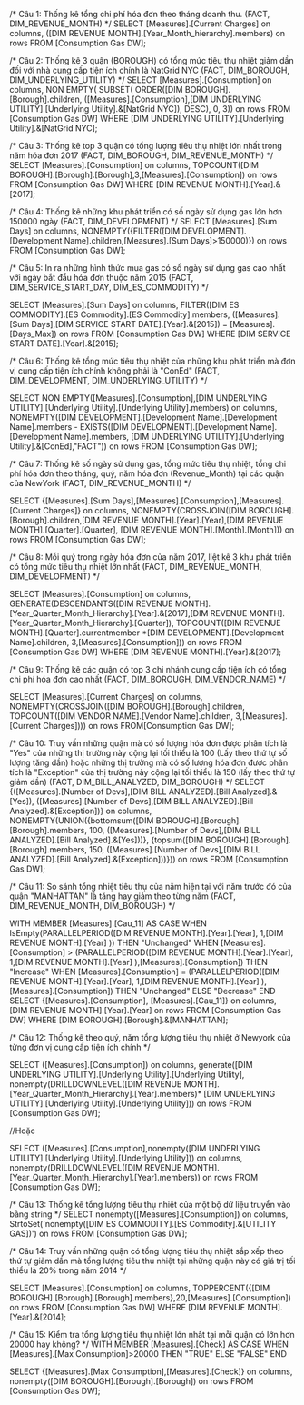 ﻿/*
Câu 1: Thống kê tổng chi phí hóa đơn theo tháng doanh thu. (FACT, DIM_REVENUE_MONTH)
*/
SELECT [Measures].[Current Charges] on columns,
([DIM REVENUE MONTH].[Year_Month_hierarchy].members) on rows
FROM [Consumption Gas DW];


/*
Câu 2: Thống kê 3 quận (BOROUGH) có tổng mức tiêu thụ nhiệt giảm dần đối với 
nhà cung cấp tiện ích chính là NatGrid NYC (FACT, DIM_BOROUGH, DIM_UNDERLYING_UTILITY)
*/
SELECT [Measures].[Consumption] on columns,
NON EMPTY(
		SUBSET(
				ORDER([DIM BOROUGH].[Borough].children,
				([Measures].[Consumption],[DIM UNDERLYING UTILITY].[Underlying Utility].&[NatGrid NYC]),
				DESC),
				0,
				3)) on rows
FROM [Consumption Gas DW]
WHERE [DIM UNDERLYING UTILITY].[Underlying Utility].&[NatGrid NYC];
					

/*
Câu 3: Thống kê top 3 quận có tổng lượng tiêu thụ nhiệt lớn nhất trong năm hóa đơn 2017
(FACT, DIM_BOROUGH, DIM_REVENUE_MONTH)
*/
SELECT [Measures].[Consumption] on columns,
TOPCOUNT([DIM BOROUGH].[Borough].[Borough],3,[Measures].[Consumption]) on rows
FROM [Consumption Gas DW]
WHERE [DIM REVENUE MONTH].[Year].&[2017];


/*
Câu 4: Thống kê những khu phát triển có số ngày sử dụng gas lớn hơn 150000 ngày
(FACT, DIM_DEVELOPMENT)
*/
SELECT [Measures].[Sum Days] on columns,
NONEMPTY({FILTER([DIM DEVELOPMENT].[Development Name].children,[Measures].[Sum Days]>150000)}) on rows
FROM [Consumption Gas DW];


/*
Câu 5: In ra những hình thức mua gas có số ngày sử dụng gas cao nhất với ngày 
bắt đầu hóa đơn thuộc năm 2015 (FACT, DIM_SERVICE_START_DAY, DIM_ES_COMMODITY)
*/

SELECT [Measures].[Sum Days] on columns,
 FILTER([DIM ES COMMODITY].[ES Commodity].[ES Commodity].members,
 ([Measures].[Sum Days],[DIM SERVICE START DATE].[Year].&[2015]) = [Measures].[Days_Max]) on rows
FROM [Consumption Gas DW]
WHERE [DIM SERVICE START DATE].[Year].&[2015];


/*
Câu 6: Thống kê tổng mức tiêu thụ nhiệt của những khu phát triển mà đơn vị cung cấp tiện ích chính
không phải là "ConEd" (FACT, DIM_DEVELOPMENT, DIM_UNDERLYING_UTILITY)
*/

SELECT
NON EMPTY([Measures].[Consumption],[DIM UNDERLYING UTILITY].[Underlying Utility].[Underlying Utility].members) on columns,
NONEMPTY([DIM DEVELOPMENT].[Development Name].[Development Name].members -
EXISTS([DIM DEVELOPMENT].[Development Name].[Development Name].members,
[DIM UNDERLYING UTILITY].[Underlying Utility].&[ConEd],"FACT")) on rows
FROM [Consumption Gas DW];


/*
Câu 7: Thống kê số ngày sử dụng gas, tổng mức tiêu thụ nhiệt, tổng chi phí hóa đơn theo tháng, quý, năm
hóa đơn (Revenue_Month) tại các quận của NewYork (FACT, DIM_REVENUE_MONTH)
*/

SELECT {[Measures].[Sum Days],[Measures].[Consumption],[Measures].[Current Charges]} on columns,
NONEMPTY(CROSSJOIN([DIM BOROUGH].[Borough].children,[DIM REVENUE MONTH].[Year].[Year],[DIM REVENUE MONTH].[Quarter].[Quarter],
[DIM REVENUE MONTH].[Month].[Month])) on rows
FROM [Consumption Gas DW];


/*
Câu 8: Mỗi quý trong ngày hóa đơn của năm 2017, liệt kê 3 khu phát triển có tổng mức tiêu thụ nhiệt lớn nhất
(FACT, DIM_REVENUE_MONTH, DIM_DEVELOPMENT)
*/

SELECT [Measures].[Consumption] on columns,
	GENERATE(DESCENDANTS([DIM REVENUE MONTH].[Year_Quarter_Month_Hierarchy].[Year].&[2017],[DIM REVENUE MONTH].[Year_Quarter_Month_Hierarchy].[Quarter]),
	TOPCOUNT([DIM REVENUE MONTH].[Quarter].currentmember *[DIM DEVELOPMENT].[Development Name].children,
	3,[Measures].[Consumption])) on rows
FROM [Consumption Gas DW]
WHERE [DIM REVENUE MONTH].[Year].&[2017];


/*
Câu 9: Thống kê các quận có top 3 chi nhánh cung cấp tiện ích có tổng chi phí hóa đơn cao nhất
(FACT, DIM_BOROUGH, DIM_VENDOR_NAME)
*/

SELECT [Measures].[Current Charges] on columns,
NONEMPTY(CROSSJOIN([DIM BOROUGH].[Borough].children,
		TOPCOUNT([DIM VENDOR NAME].[Vendor Name].children,
		3,[Measures].[Current Charges]))) on rows
FROM[Consumption Gas DW];


/*
Câu 10: Truy vấn những quận mà có số lượng hóa đơn được phân tích là "Yes" của những thị trường này cộng lại
tối thiểu là 100 (Lấy theo thứ tự số lượng tăng dần) hoặc những thị trường mà có số lượng hóa đơn được phân
tích là "Exception" của thị trường này cộng lại tối thiểu là 150 (lấy theo thứ tự giảm dần)
(FACT, DIM_BILL_ANALYZED, DIM_BOROUGH)
*/
SELECT {([Measures].[Number of Devs],[DIM BILL ANALYZED].[Bill Analyzed].&[Yes]),
		([Measures].[Number of Devs],[DIM BILL ANALYZED].[Bill Analyzed].&[Exception])} on columns,
NONEMPTY(UNION({bottomsum([DIM BOROUGH].[Borough].[Borough].members,
				100,
				([Measures].[Number of Devs],[DIM BILL ANALYZED].[Bill Analyzed].&[Yes]))},
				{topsum([DIM BOROUGH].[Borough].[Borough].members,
				150,
				([Measures].[Number of Devs],[DIM BILL ANALYZED].[Bill Analyzed].&[Exception]))})) on rows
FROM [Consumption Gas DW];



/*
Câu 11: So sánh tổng nhiệt tiêu thụ của năm hiện tại với năm trước đó của quận "MANHATTAN" là tăng hay giảm theo từng năm
(FACT, DIM_REVENUE_MONTH, DIM_BOROUGH)
*/

WITH MEMBER [Measures].[Cau_11] AS
CASE
    WHEN IsEmpty(PARALLELPERIOD([DIM REVENUE MONTH].[Year].[Year], 
        1,[DIM REVENUE MONTH].[Year] ))
        THEN "Unchanged"
    WHEN [Measures].[Consumption] >
        (PARALLELPERIOD([DIM REVENUE MONTH].[Year].[Year],
        1,[DIM REVENUE MONTH].[Year] ),[Measures].[Consumption])
        THEN "Increase"
    WHEN [Measures].[Consumption] =
        (PARALLELPERIOD([DIM REVENUE MONTH].[Year].[Year],
        1,[DIM REVENUE MONTH].[Year] ),[Measures].[Consumption])
        THEN "Unchanged"
    ELSE "Decrease"
END
SELECT {[Measures].[Consumption], [Measures].[Cau_11]} on columns,
		[DIM REVENUE MONTH].[Year].[Year] on rows
FROM [Consumption Gas DW]
WHERE [DIM BOROUGH].[Borough].&[MANHATTAN];



/*
Câu 12: Thống kê theo quý, năm tổng lượng tiêu thụ nhiệt ở Newyork của từng đơn vị cung cấp tiện ích chính
*/

SELECT ([Measures].[Consumption]) on columns,
	generate([DIM UNDERLYING UTILITY].[Underlying Utility].[Underlying Utility],
	nonempty(DRILLDOWNLEVEL([DIM REVENUE MONTH].[Year_Quarter_Month_Hierarchy].[Year].members)*
	[DIM UNDERLYING UTILITY].[Underlying Utility].[Underlying Utility])) on rows
FROM [Consumption Gas DW];

//Hoặc

SELECT ([Measures].[Consumption],nonempty([DIM UNDERLYING UTILITY].[Underlying Utility].[Underlying Utility])) on columns,
	nonempty(DRILLDOWNLEVEL([DIM REVENUE MONTH].[Year_Quarter_Month_Hierarchy].[Year].members)) on rows
FROM [Consumption Gas DW];



/*
Câu 13: Thống kê tổng lượng tiêu thụ nhiệt của một bộ dữ liệu truyền vào bằng string
*/
SELECT nonempty([Measures].[Consumption]) on columns,
StrtoSet('nonempty([DIM ES COMMODITY].[ES Commodity].&[UTILITY GAS])')
on rows
FROM [Consumption Gas DW];



/*
Câu 14: Truy vấn những quận có tổng lượng tiêu thụ nhiệt sắp xếp theo thứ tự giảm dần 
mà tổng lượng tiêu thụ nhiệt tại những quận này có giá trị tối thiểu là 20% trong năm 2014
*/

SELECT [Measures].[Consumption] on columns,
TOPPERCENT({[DIM BOROUGH].[Borough].[Borough].members},20,[Measures].[Consumption]) on rows
FROM [Consumption Gas DW]
WHERE [DIM REVENUE MONTH].[Year].&[2014];



/*
Câu 15: Kiểm tra tổng lượng tiêu thụ nhiệt lớn nhất tại mỗi quận có lớn hơn 20000 hay không?
*/
WITH MEMBER [Measures].[Check] AS
CASE
	WHEN [Measures].[Max Consumption]>20000 THEN "TRUE" ELSE "FALSE"
END

SELECT {[Measures].[Max Consumption],[Measures].[Check]} on columns,
nonempty([DIM BOROUGH].[Borough].[Borough]) on rows
FROM [Consumption Gas DW];